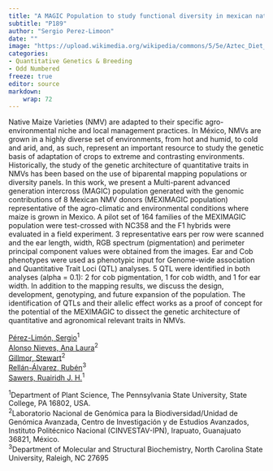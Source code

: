 ```yaml
---
title: "A MAGIC Population to study functional diversity in mexican native maize"
subtitle: "P189"
author: "Sergio Perez-Limoon"
date: ""
image: "https://upload.wikimedia.org/wikipedia/commons/5/5e/Aztec_Diet_Basket_of_Corn_%289755332575%29.jpg"
categories: 
- Quantitative Genetics & Breeding
- Odd Numbered
freeze: true
editor: source
markdown: 
    wrap: 72
---
```


Native Maize Varieties (NMV) are adapted to their specific agro-environmental niche and local management practices. In México, NMVs are grown in a highly diverse set of environments, from hot and humid, to cold and arid, and, as such, represent an important resource to study the genetic basis of adaptation of crops to extreme and contrasting environments. Historically, the study of the genetic architecture of quantitative traits in NMVs has been based on the use of biparental mapping populations or diversity panels. In this work, we present a Multi-parent advanced generation intercross (MAGIC) population generated with the genomic contributions of 8 Mexican NMV donors (MEXIMAGIC population) representative of the agro-climatic and environmental conditions where maize is grown in Mexico. A pilot set of 164 families of the MEXIMAGIC population were test-crossed with NC358 and the F1 hybrids were evaluated in a field experiment. 3 representative ears per row were scanned and the ear length, width, RGB spectrum (pigmentation) and perimeter principal component values were obtained from the images. Ear and Cob phenotypes were used as phenotypic input for Genome-wide association and Quantitative Trait Loci (QTL) analyses. 5 QTL were identified in both analyses (alpha = 0.1): 2 for cob pigmentation, 1 for cob width, and 1 for ear width. In addition to the mapping results, we discuss the design, development, genotyping, and future expansion of the population. The identification of QTLs and their allelic effect works as a proof of concept for the potential of the MEXIMAGIC to dissect the genetic architecture of quantitative and agronomical relevant traits in NMVs.

<a href='mailto:sjp6181@psu.edu'>Pérez-Limón, Sergio</a><sup>1</sup><br><a href='mailto:ana.alonso@cinvestav.mx'>Alonso Nieves, Ana Laura</a><sup>2</sup><br><a href='mailto:stewart.gillmor@cinvestav.mx'>Gillmor, Stewart</a><sup>2</sup><br><a href='mailto:rrellan@ncsu.edu'>Rellán-Álvarez, Rubén</a><sup>3</sup><br><a href='mailto:rjs6686@psu.edu'>Sawers, Ruairidh J. H.</a><sup>1</sup><br>

<sup>1</sup>Department of Plant Science, The Pennsylvania State University, State College, PA 16802, USA.<br><sup>2</sup>Laboratorio Nacional de Genómica para la Biodiversidad/Unidad de Genómica Avanzada, Centro de Investigación y de Estudios Avanzados, Instituto Politécnico Nacional (CINVESTAV-IPN), Irapuato, Guanajuato 36821, México.<br><sup>3</sup>Department of Molecular and Structural Biochemistry, North Carolina State University, Raleigh, NC 27695<br>